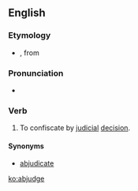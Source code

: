 ==English==

===Etymology===
* {{prefix|ab|judge}}, from {{etyl|la}} {{term|abjudicare|lang=la}}

===Pronunciation===
* {{a|US}} {{IPA|/ˈæbˌd͡ʒəd͡ʒ/|/æbˈd͡ʒʌd͡ʒ/}}

===Verb===
{{en-verb|abjudg|es}}

# {{transitive|legal}} To confiscate by [[judicial]] [[decision]].

====Synonyms====
* [[abjudicate]]

[[ko:abjudge]]